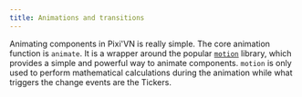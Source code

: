 ```yaml
---
title: Animations and transitions
---
```


Animating components in Pixi'VN is really simple. The core animation function is <DynamicLink href="/start/canvas-motion">`animate`</DynamicLink>. It is a wrapper around the popular [`motion`](https://motion.dev/) library, which provides a simple and powerful way to animate components. `motion` is only used to perform mathematical calculations during the animation while what triggers the change events are the <DynamicLink href="/start/canvas-tickers">Tickers</DynamicLink>.
